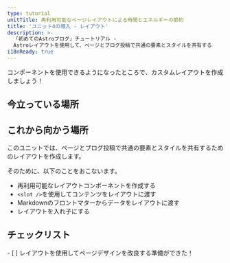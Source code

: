 ```yaml
---
type: tutorial
unitTitle: 再利用可能なページレイアウトによる時間とエネルギーの節約
title: 'ユニット4の導入 - レイアウト'
description: >-
  「初めてのAstroブログ」チュートリアル -
  Astroレイアウトを使用して、ページとブログ投稿で共通の要素とスタイルを共有する
i18nReady: true
---
```



コンポーネントを使用できるようになったところで、カスタムレイアウトを作成しましょう！

## 今立っている場所

<StackblitzIntro tree="withastro/blog-tutorial-demo/tree/unit-4/start"/>

## これから向かう場所

このユニットでは、ページとブログ投稿で共通の要素とスタイルを共有するためのレイアウトを作成します。

そのために、以下のことをおこないます。

- 再利用可能なレイアウトコンポーネントを作成する
- `<slot />`を使用してコンテンツをレイアウトに渡す
- Markdownのフロントマターからデータをレイアウトに渡す
- レイアウトを入れ子にする



<Box icon="check-list">

## チェックリスト

<Checklist>
- [ ] レイアウトを使用してページデザインを改良する準備ができた！
</Checklist>
</Box>
